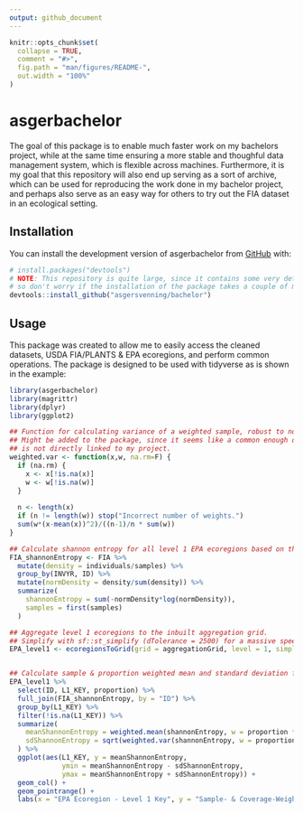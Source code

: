 ```yaml
---
output: github_document
---
```


<!-- README.md is generated from README.Rmd. Please edit that file -->

```r
knitr::opts_chunk$set(
  collapse = TRUE,
  comment = "#>",
  fig.path = "man/figures/README-",
  out.width = "100%"
)
```

# asgerbachelor

<!-- badges: start -->
<!-- badges: end -->

The goal of this package is to enable much faster work on my bachelors project, while at the same time ensuring a more stable and thoughful data management system, which is flexible across machines. Furthermore, it is my goal that this repository will also end up serving as a sort of archive, which can be used for reproducing the work done in my bachelor project, and perhaps also serve as an easy way for others to try out the FIA dataset in an ecological setting.

## Installation

You can install the development version of asgerbachelor from [GitHub](https://github.com/) with:

``` r
# install.packages("devtools")
# NOTE: This repository is quite large, since it contains some very detailed polygons for the EPA ecoregions
# so don't worry if the installation of the package takes a couple of minutes.
devtools::install_github("asgersvenning/bachelor")
```

## Usage
This package was created to allow me to easily access the cleaned datasets, USDA FIA/PLANTS & EPA ecoregions, and perform common operations. The package is designed to be used with tidyverse as is shown in the example:

```r
library(asgerbachelor)
library(magrittr)
library(dplyr)
library(ggplot2)

## Function for calculating variance of a weighted sample, robust to non-normalized weights.
## Might be added to the package, since it seems like a common enough operation, even though it 
## is not directly linked to my project.
weighted.var <- function(x,w, na.rm=F) {
  if (na.rm) {
    x <- x[!is.na(x)]
    w <- w[!is.na(w)]
  }
  
  n <- length(x)
  if (n != length(w)) stop("Incorrect number of weights.")
  sum(w*(x-mean(x))^2)/((n-1)/n * sum(w))
}

## Calculate shannon entropy for all level 1 EPA ecoregions based on the FIA dataset
FIA_shannonEntropy <- FIA %>% 
  mutate(density = individuals/samples) %>% 
  group_by(INVYR, ID) %>% 
  mutate(normDensity = density/sum(density)) %>% 
  summarize(
    shannonEntropy = sum(-normDensity*log(normDensity)),
    samples = first(samples)
  )

## Aggregate level 1 ecoregions to the inbuilt aggregation grid. 
## Simplify with sf::st_simplify (dTolerance = 2500) for a massive speedup.
EPA_level1 <- ecoregionsToGrid(grid = aggregationGrid, level = 1, simplify = 2500)


## Calculate sample & proportion weighted mean and standard deviation for each ecoregion.
EPA_level1 %>% 
  select(ID, L1_KEY, proportion) %>% 
  full_join(FIA_shannonEntropy, by = "ID") %>% 
  group_by(L1_KEY) %>% 
  filter(!is.na(L1_KEY)) %>% 
  summarize(
    meanShannonEntropy = weighted.mean(shannonEntropy, w = proportion * samples, na.rm = T),
    sdShannonEntropy = sqrt(weighted.var(shannonEntropy, w = proportion * samples, na.rm = T))
  ) %>% 
  ggplot(aes(L1_KEY, y = meanShannonEntropy,
             ymin = meanShannonEntropy - sdShannonEntropy,
             ymax = meanShannonEntropy + sdShannonEntropy)) +
  geom_col() +
  geom_pointrange() +
  labs(x = "EPA Ecoregion - Level 1 Key", y = "Sample- & Coverage-Weighted\nMean Shannon Entropy")
```

